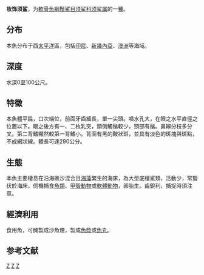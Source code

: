 {{Speciesbox 
| genus = Orectolobus
| species = ornatus
| authority = [[De_Vis|De Vis]], 1883
| status = LC
| status_system = IUCN3.1
| status_ref = <ref name="iucn">{{cite journal |last1=Huveneers |first1=C. |last2=Pollard |first2=D. A. |last3=Gordon |first3=I. |last4=Flaherty |first4=A. A. |last5=Pogonoski |first5=J. |title=Orectolobus ornatus (Ornate Wobbegong) |journal=[[The_IUCN_Red_List_of_Threatened_Species|The IUCN Red List of Threatened Species]] |date=2015 |doi=10.2305/IUCN.UK.2015-4.RLTS.T41838A68638906.en}}</ref>
| image = Orectolobus ornatus (juvenile).jpg
| range_map = Orectolobus ornatus rangemap.png
| synonyms = *''Crossorhinus ornatus''<br /><small>De Vis, 1883</small>
*''Orectolobus devisi''<br /><small>Ogilby, 1916</small>
}}

'''妆饰须鲨'''，为[[軟骨魚綱|軟骨魚綱]][[鬚鯊目|鬚鯊目]][[须鲨科|须鲨科]][[须鲨属|须鲨属]]的一[[種|種]]。

==分布==
本魚分布于西[[太平洋|太平洋]]區，包括[[印尼|印尼]]、[[新幾內亞|新幾內亞]]、[[澳洲|澳洲]]等海域。

==深度==
水深0至100公尺。

==特徵==
本魚體平扁，口次端位，前面牙齒細長，單一尖頭。噴水孔大，在眼之水平直徑之位置以下。眼之後方有一、二枚乳突，頭側觸鬚較少，頸部有鬚。鼻辮分枝多分叉。第二背鰭顯然較第一背鰭小。背面有黑的鞍狀斑，並具有淡色的斑塊與斑點，不成網狀線。體長可達290公分。

==生態==
本魚主要棲息在沿海礁沙混合且[[海藻|海藻]]繁生的海床，為大型底棲鯊類，活動少，常蟄伏於海床，伺機捕食[[魚類|魚類]]、[[甲殼動物|甲殼動物]]或[[軟體動物|軟體動物]]，卵胎生。齒銳利，捕捉時須注意。

==經濟利用==
食用魚，可醃製成沙魚煙，製成[[魚漿|魚漿]]或[[魚丸|魚丸]]。

== 参考文献 ==
{{Reflist}}
{{Selachimorpha}}
{{Taxonbar}}

[[Category:食用鱼|Z]]
[[Category:须鲨属|Z]]
[[Category:1883年描述的魚類|Z]]